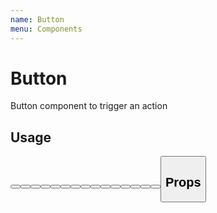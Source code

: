 ```yaml
---
name: Button
menu: Components
---
```



# Button

Button component to trigger an action

## Usage

<Playground>
  <Box flexDirection="row">
    <Box paddingRight={16} height={240} justifyContent="space-between">
      <Button color="default" title="Default" />
      <Button color="default" appearance="outline" title="Default" />
      <Button color="default" appearance="minimal" title="Default" />
      <Button color="default" appearance="primary" title="Default" isLoading />
    </Box>
    <Box paddingRight={16} height={240} justifyContent="space-between">
      <Button color="primary" title="Primary" />
      <Button color="primary" appearance="outline" title="Primary" />
      <Button color="primary" appearance="minimal" title="Primary" />
      <Button color="primary" appearance="primary" title="Primary" isLoading />
    </Box>
    <Box paddingRight={16} height={240} justifyContent="space-between">
      <Button color="secondary" title="Secondary" />
      <Button color="secondary" appearance="outline" title="Secondary" />
      <Button color="secondary" appearance="minimal" title="Secondary" />
      <Button
        color="secondary"
        appearance="primary"
        title="Secondary"
        isLoading
      />
    </Box>
    <Box paddingRight={16} height={240} justifyContent="space-between">
      <Button color="danger" title="Danger" />
      <Button color="danger" appearance="outline" title="Danger" />
      <Button color="danger" appearance="minimal" title="Danger" />
      <Button color="danger" appearance="primary" title="Danger" isLoading />
    </Box>
  </Box>
</Playground>

## Props

<Props of={Button} />
